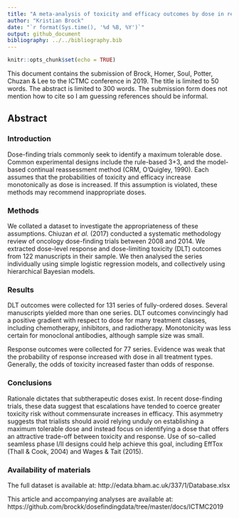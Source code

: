 ---
title: "A meta-analysis of toxicity and efficacy outcomes by dose in recent phase I trials in oncology"
author: "Kristian Brock"
date: "`r format(Sys.time(), '%d %B, %Y')`"
output: github_document
bibliography: ../../bibliography.bib
---

```{r setup, include=FALSE}
knitr::opts_chunk$set(echo = TRUE)
```

This document contains the submission of Brock, Homer, Soul, Potter, Chuzan & Lee to the ICTMC conference in 2019.
The title is limited to 50 words.
The abstract is limited to 300 words.
The submission form does not mention how to cite so I am guessing references should be informal.

## Abstract 

### Introduction
Dose-finding trials commonly seek to identify a maximum tolerable dose. 
Common experimental designs include the rule-based 3+3, and the model-based continual reassessment method (CRM, O'Quigley, 1990). 
Each assumes that the probabilities of toxicity and efficacy increase monotonically as dose is increased. 
If this assumption is violated, these methods may recommend inappropriate doses. 

### Methods
We collated a dataset to investigate the appropriateness of these assumptions. 
Chiuzan _et al._ (2017) conducted a systematic methodology review of oncology dose-finding trials between 2008 and 2014. 
We extracted dose-level response and dose-limiting toxicity (DLT) outcomes from 122 manuscripts in their sample.
We then analysed the series individually using simple logistic regression models, and collectively using hierarchical Bayesian models. 

### Results
DLT outcomes were collected for 131 series of fully-ordered doses.
Several manuscripts yielded more than one series.
DLT outcomes convincingly had a positive gradient with respect to dose for many treatment classes, including chemotherapy, inhibitors, and radiotherapy.
Monotonicity was less certain for monoclonal antibodies, although sample size was small.

Response outcomes were collected for 77 series.
Evidence was weak that the probability of response increased with dose in all treatment types.
Generally, the odds of toxicity increased faster than odds of response. 

### Conclusions
Rationale dictates that subtherapeutic doses exist. 
In recent dose-finding trials, these data suggest that escalations have tended to coerce greater toxicity risk without commensurate increases in efficacy.
This asymmetry suggests that trialists should avoid relying unduly on establishing a maximum tolerable dose and instead focus on identifying a dose that offers an attractive trade-off between toxicity and response.
Use of so-called seamless phase I/II designs could help achieve this goal, including EffTox (Thall & Cook, 2004) and Wages & Tait (2015).



### Availability of materials
The full dataset is available at: 
http://edata.bham.ac.uk/337/1/Database.xlsx

This article and accompanying analyses are available at: 
https://github.com/brockk/dosefindingdata/tree/master/docs/ICTMC2019
